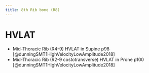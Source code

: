 ```yaml
---
title: 8th Rib bone (R8)
---
```



# HVLAT

- Mid-Thoracic Rib (R4-9) HVLAT in Supine p98 [@dunningSMT1HighVelocityLowAmplitude2018]
- Mid-Thoracic Rib (R2-9 costotransverse) HVLAT in Prone p100 [@dunningSMT1HighVelocityLowAmplitude2018]